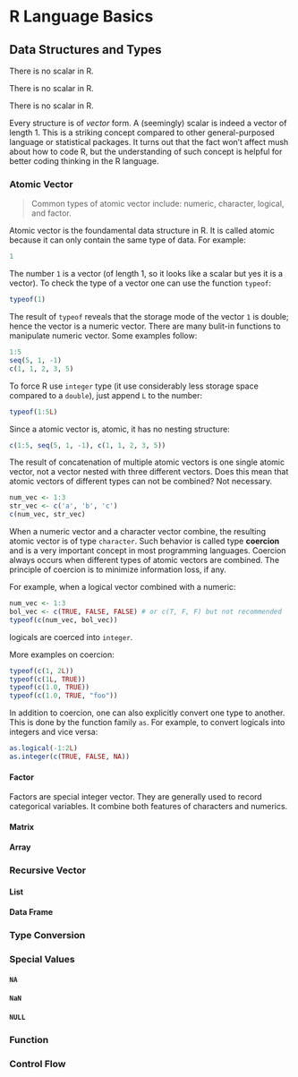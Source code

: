 # R Language Basics {#basics}

## Data Structures and Types
There is no scalar in R. 

There is no scalar in R. 

There is no scalar in R. 

Every structure is of *vector* form. A (seemingly) scalar is indeed a vector of length 1. This is a striking concept compared to other general-purposed language or statistical packages. It turns out that the fact won't affect mush about how to code R, but the understanding of such concept is helpful for better coding thinking in the R language.

### Atomic Vector

> Common types of atomic vector include: numeric, character, logical, and factor.

Atomic vector is the foundamental data structure in R. It is called atomic because it can only contain the same type of data. For example:

```r
1
```

The number `1` is a vector (of length 1, so it looks like a scalar but yes it is a vector). To check the type of a vector one can use the function `typeof`:

```r
typeof(1)
```

The result of `typeof` reveals that the storage mode of the vector `1` is double; hence the vector is a numeric vector. There are many bulit-in functions to manipulate numeric vector. Some examples follow:

```r
1:5
seq(5, 1, -1)
c(1, 1, 2, 3, 5)
```

To force R use `integer` type (it use considerably less storage space compared to a `double`), just append `L` to the number:

```r
typeof(1:5L)
```

Since a atomic vector is, atomic, it has no nesting structure:

```r
c(1:5, seq(5, 1, -1), c(1, 1, 2, 3, 5))
```

The result of concatenation of multiple atomic vectors is one single atomic vector, not a vector nested with three different vectors. Does this mean that atomic vectors of different types can not be combined? Not necessary. 

```r
num_vec <- 1:3
str_vec <- c('a', 'b', 'c')
c(num_vec, str_vec)
```

When a numeric vector and a character vector combine, the resulting atomic vector is of type `character`. Such behavior is called type **coercion** and is a very important concept in most programming languages. Coercion always occurs when different types of atomic vectors are combined. The principle of coercion is to minimize information loss, if any.

For example, when a logical vector combined with a numeric:

```r
num_vec <- 1:3
bol_vec <- c(TRUE, FALSE, FALSE) # or c(T, F, F) but not recommended
typeof(c(num_vec, bol_vec))
```

logicals are coerced into `integer`. 

More examples on coercion:

```r
typeof(c(1, 2L))
typeof(c(1L, TRUE))
typeof(c(1.0, TRUE))
typeof(c(1.0, TRUE, "foo"))
```

In addition to coercion, one can also explicitly convert one type to another. This is done by the function family
`as`. For example, to convert logicals into integers and vice versa:

```r
as.logical(-1:2L)
as.integer(c(TRUE, FALSE, NA))
```

#### Factor
Factors are special integer vector. They are generally used to record categorical variables. It combine both features of characters and numerics.


#### Matrix

#### Array

### Recursive Vector

#### List

#### Data Frame


### Type Conversion

### Special Values
#### `NA`
#### `NaN`
#### `NULL`

### Function

### Control Flow

